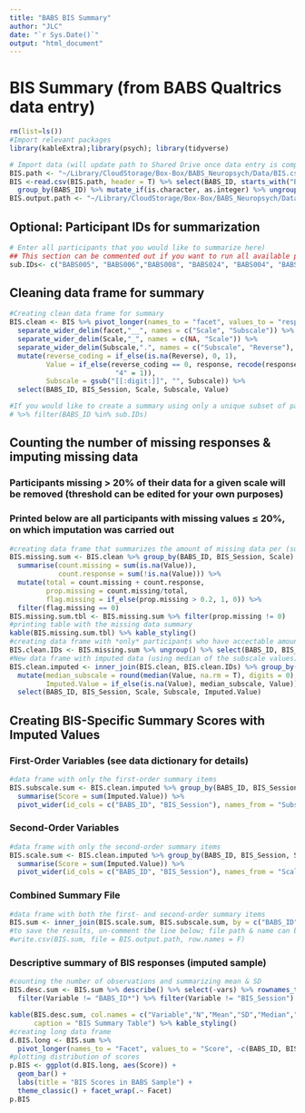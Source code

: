 ```yaml
---
title: "BABS BIS Summary"
author: "JLC"
date: "`r Sys.Date()`"
output: "html_document"
---
```


# BIS Summary (from BABS Qualtrics data entry)

```r
rm(list=ls())
#Import relevant packages
library(kableExtra);library(psych); library(tidyverse)

# Import data (will update path to Shared Drive once data entry is complete)
BIS.path <- "~/Library/CloudStorage/Box-Box/BABS_Neuropsych/Data/BIS.csv"
BIS <-read.csv(BIS.path, header = T) %>% select(BABS_ID, starts_with("BIS")) %>%
  group_by(BABS_ID) %>% mutate_if(is.character, as.integer) %>% ungroup()
BIS.output.path <- "~/Library/CloudStorage/Box-Box/BABS_Neuropsych/Data/BIS_imputed_sum.csv"
```

## Optional: Participant IDs for summarization

```r
# Enter all participants that you would like to summarize here)
## This section can be commented out if you want to run all available participants
sub.IDs<- c("BABS005", "BABS006","BABS008", "BABS024", "BABS004", "BABS007", "BABS009", "BABS010", "BABS011", "BABS012")
```

## Cleaning data frame for summary

```r
#Creating clean data frame for summary
BIS.clean <- BIS %>% pivot_longer(names_to = "facet", values_to = "response", -c(BABS_ID, BIS_Session)) %>%
  separate_wider_delim(facet,"__", names = c("Scale", "Subscale")) %>%
  separate_wider_delim(Scale,"_", names = c(NA, "Scale")) %>%
  separate_wider_delim(Subscale,".", names = c("Subscale", "Reverse"), too_few = "align_start") %>%
  mutate(reverse_coding = if_else(is.na(Reverse), 0, 1),
         Value = if_else(reverse_coding == 0, response, recode(response, "1" = 4, "2" = 3, "3" = 2, 
                          "4" = 1)),
         Subscale = gsub("[[:digit:]]", "", Subscale)) %>%
  select(BABS_ID, BIS_Session, Scale, Subscale, Value)

#If you would like to create a summary using only a unique subset of participant IDs that you have supplied (in previous code chunk), you can simply add the following line of code to filter the raw data to the code above
# %>% filter(BABS_ID %in% sub.IDs)
```

## Counting the number of missing responses & imputing missing data
### Participants missing > 20% of their data for a given scale will be removed (threshold can be edited for your own purposes)
### Printed below are all participants with missing values ≤ 20%, on which imputation was carried out

```r
#creating data frame that summarizes the amount of missing data per (sub)scale for each participant
BIS.missing.sum <- BIS.clean %>% group_by(BABS_ID, BIS_Session, Scale) %>%
  summarise(count.missing = sum(is.na(Value)),
            count.response = sum(!is.na(Value))) %>%
  mutate(total = count.missing + count.response,
         prop.missing = count.missing/total,
         flag.missing = if_else(prop.missing > 0.2, 1, 0)) %>%
  filter(flag.missing == 0)
BIS.missing.sum.tbl <- BIS.missing.sum %>% filter(prop.missing != 0)
#printing table with the missing data summary
kable(BIS.missing.sum.tbl) %>% kable_styling()
#creating data frame with *only* participants who have accectable amounts of missing data (i.e., < 20% missing)
BIS.clean.IDs <- BIS.missing.sum %>% ungroup() %>% select(BABS_ID, BIS_Session) %>% group_by(BABS_ID, BIS_Session) %>% distinct()
#New data frame with imputed data (using median of the subscale values)
BIS.clean.imputed <- inner_join(BIS.clean, BIS.clean.IDs) %>% group_by(BABS_ID, BIS_Session, Scale, Subscale) %>%
  mutate(median_subscale = round(median(Value, na.rm = T), digits = 0),
         Imputed.Value = if_else(is.na(Value), median_subscale, Value)) %>% ungroup() %>%
  select(BABS_ID, BIS_Session, Scale, Subscale, Imputed.Value)
```

## Creating BIS-Specific Summary Scores with Imputed Values
### First-Order Variables (see data dictionary for details)

```r
#data frame with only the first-order summary items
BIS.subscale.sum <- BIS.clean.imputed %>% group_by(BABS_ID, BIS_Session, Subscale) %>%
  summarise(Score = sum(Imputed.Value)) %>%
  pivot_wider(id_cols = c("BABS_ID", "BIS_Session"), names_from = "Subscale", names_prefix = "FirstOrder_", values_from = "Score")
```

### Second-Order Variables

```r
#data frame with only the second-order summary items
BIS.scale.sum <- BIS.clean.imputed %>% group_by(BABS_ID, BIS_Session, Scale) %>%
  summarise(Score = sum(Imputed.Value)) %>%
  pivot_wider(id_cols = c("BABS_ID", "BIS_Session"), names_from = "Scale", names_prefix = "SecondOrder_", values_from = "Score")
```

### Combined Summary File

```r
#data frame with both the first- and second-order summary items
BIS.sum <- inner_join(BIS.scale.sum, BIS.subscale.sum, by = c("BABS_ID", "BIS_Session"))
#to save the results, un-comment the line below; file path & name can be adjusted in the first code chunk
#write.csv(BIS.sum, file = BIS.output.path, row.names = F)
```

### Descriptive summary of BIS responses (imputed sample)

```r
#counting the number of observations and summarizing mean & SD
BIS.desc.sum <- BIS.sum %>% describe() %>% select(-vars) %>% rownames_to_column(var = "Variable") %>%
  filter(Variable != "BABS_ID*") %>% filter(Variable != "BIS_Session")

kable(BIS.desc.sum, col.names = c("Variable","N","Mean","SD","Median","Trimmed Mean","Median Abs. Deviation","Min","Max","Range","Skew","Kurtosis","SE"),
      caption = "BIS Summary Table") %>% kable_styling()
#creating long data frame
d.BIS.long <- BIS.sum %>% 
  pivot_longer(names_to = "Facet", values_to = "Score", -c(BABS_ID, BIS_Session))
#plotting distribution of scores
p.BIS <- ggplot(d.BIS.long, aes(Score)) +
  geom_bar() + 
  labs(title = "BIS Scores in BABS Sample") +
  theme_classic() + facet_wrap(.~ Facet)
p.BIS
```